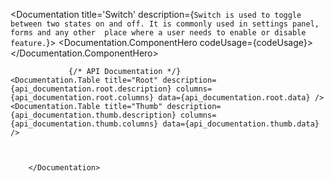 







<Documentation  title='Switch' description={`
            Switch is used to toggle between two states on and off. It is commonly used in settings panel, forms and any other 
            place where a user needs to enable or disable feature.
            `}>
            <Documentation.ComponentHero codeUsage={codeUsage}>
                <SwitchExample />
            </Documentation.ComponentHero>

                 {/* API Documentation */}
    <Documentation.Table title="Root" description={api_documentation.root.description} columns={api_documentation.root.columns} data={api_documentation.root.data} />
    <Documentation.Table title="Thumb" description={api_documentation.thumb.description} columns={api_documentation.thumb.columns} data={api_documentation.thumb.data} />



        </Documentation>